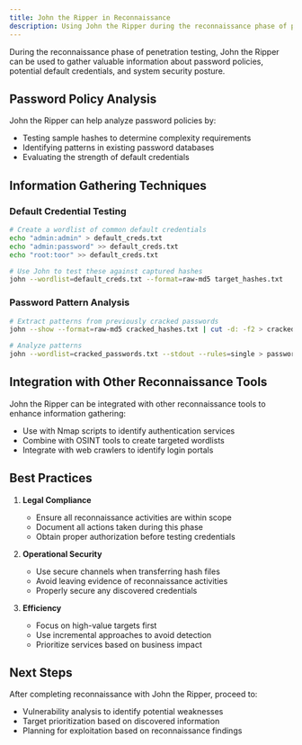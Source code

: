 ```yaml
---
title: John the Ripper in Reconnaissance
description: Using John the Ripper during the reconnaissance phase of penetration testing
---
```



During the reconnaissance phase of penetration testing, John the Ripper can be used to gather valuable information about password policies, potential default credentials, and system security posture.

## Password Policy Analysis

John the Ripper can help analyze password policies by:

- Testing sample hashes to determine complexity requirements
- Identifying patterns in existing password databases
- Evaluating the strength of default credentials

## Information Gathering Techniques

### Default Credential Testing

```bash
# Create a wordlist of common default credentials
echo "admin:admin" > default_creds.txt
echo "admin:password" >> default_creds.txt
echo "root:toor" >> default_creds.txt

# Use John to test these against captured hashes
john --wordlist=default_creds.txt --format=raw-md5 target_hashes.txt
```

### Password Pattern Analysis

```bash
# Extract patterns from previously cracked passwords
john --show --format=raw-md5 cracked_hashes.txt | cut -d: -f2 > cracked_passwords.txt

# Analyze patterns
john --wordlist=cracked_passwords.txt --stdout --rules=single > password_patterns.txt
```

## Integration with Other Reconnaissance Tools

John the Ripper can be integrated with other reconnaissance tools to enhance information gathering:

- Use with Nmap scripts to identify authentication services
- Combine with OSINT tools to create targeted wordlists
- Integrate with web crawlers to identify login portals

## Best Practices

1. **Legal Compliance**
   - Ensure all reconnaissance activities are within scope
   - Document all actions taken during this phase
   - Obtain proper authorization before testing credentials

2. **Operational Security**
   - Use secure channels when transferring hash files
   - Avoid leaving evidence of reconnaissance activities
   - Properly secure any discovered credentials

3. **Efficiency**
   - Focus on high-value targets first
   - Use incremental approaches to avoid detection
   - Prioritize services based on business impact

## Next Steps

After completing reconnaissance with John the Ripper, proceed to:

- Vulnerability analysis to identify potential weaknesses
- Target prioritization based on discovered information
- Planning for exploitation based on reconnaissance findings

